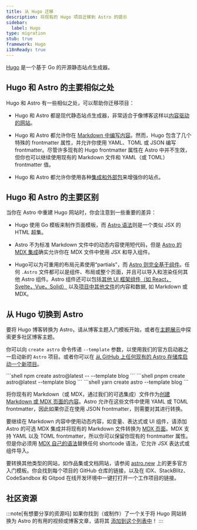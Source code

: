 ```yaml
---
title: 从 Hugo 迁移
description: 将现有的 Hugo 项目迁移到 Astro 的提示
sidebar:
  label: Hugo
type: migration
stub: true
framework: Hugo
i18nReady: true
---
```



[Hugo](https://gohugo.io) 是一个基于 Go 的开源静态站点生成器。

## Hugo 和 Astro 的主要相似之处

Hugo 和 Astro 有一些相似之处，可以帮助你迁移项目：

- Hugo 和 Astro 都是现代静态站点生成器，非常适合于像博客这样以[内容驱动的网站](/zh-cn/concepts/why-astro/#内容驱动)。

- Hugo 和 Astro 都允许你在 [Markdown 中编写内容](/zh-cn/guides/markdown-content/)。然而，Hugo 包含了几个特殊的 frontmatter 属性，并允许你使用 YAML、TOML 或 JSON 编写 frontmatter。尽管许多现有的 Hugo frontmatter 属性在 Astro 中并不生效，但你也可以继续使用现有的 Markdown 文件和 YAML（或 TOML）frontmatter 值。

- Hugo 和 Astro 都允许你使用各种[集成和外部包](https://astro.build/integrations/)来增强你的站点。

## Hugo 和 Astro 的主要区别

当你在 Astro 中重建 Hugo 网站时，你会注意到一些重要的差异：

- Hugo 使用 Go 模板来制作页面模板，而 [Astro 语法](/zh-cn/basics/astro-components/)则是一个类似 JSX 的 HTML 超集。

- Astro 不为标准 Markdown 文件中的动态内容使用短代码，但是 [Astro 的 MDX 集成](/zh-cn/guides/integrations-guide/mdx/)确实允许你在 MDX 文件中使用 JSX 和导入组件。

- Hugo可以为可重用的布局元素使用“partials”，而 [Astro 则完全基于组件](/zh-cn/basics/astro-components/)。任何 `.Astro` 文件都可以是组件、布局或整个页面，并且可以导入和渲染任何其他 Astro 组件。Astro 组件还可以包括[其他 UI 框架组件（如 React，Svelte，Vue，Solid）](/zh-cn/guides/framework-components/) 以及[项目中其他文件](/zh-cn/guides/imports/)的内容和数据, 如 Markdown 或 MDX。

## 从 Hugo 切换到 Astro

要将 Hugo 博客转换为 Astro，请从博客主题入门模板开始，或者在[主题展示](https://astro.build/themes/)中探索更多社区博客主题。

你可以向 `create astro` 命令传递 `--template` 参数，以使用我们的官方启动器之一启动新的 `Astro` 项目。或者你可以在 [从 GitHub 上任何现有的 Astro 存储库启动一个新项目](/zh-cn/install-and-setup/#通过-cli-向导安装)。

<PackageManagerTabs>
  <Fragment slot="npm">
  ```shell
  npm create astro@latest -- --template blog
  ```
  </Fragment>
  <Fragment slot="pnpm">
  ```shell
  pnpm create astro@latest --template blog
  ```
  </Fragment>
  <Fragment slot="yarn">
  ```shell
  yarn create astro --template blog
  ```
  </Fragment>
</PackageManagerTabs>

将你现有的 Markdown（或 MDX，通过我们的可选集成）文件作为[创建 Markdown 或 MDX 页面的内容](/zh-cn/guides/markdown-content/)。Astro 允许在这些文件中使用 YAML 或 TOML frontmatter，因此如果你正在使用 JSON frontmatter，则需要对其进行转换。

要继续在 Markdown 内容中使用动态内容，如变量、表达式或 UI 组件，请添加 Astro 的可选 MDX 集成并将现有的 Markdown 文件转换为 [MDX 页面](/zh-cn/guides/markdown-content/)。MDX 支持 YAML 以及 TOML frontmatter，所以你可以保留你现有的 frontmatter 属性。但是你必须用 [MDX 自己的语法](https://mdxjs.com/docs/what-is-mdx/#mdx-syntax)替换任何 shortcode 语法，它允许 JSX 表达式或组件导入。

要转换其他类型的网站，如作品集或文档网站，请参阅 [astro.new](https://astro.new) 上的更多官方入门模板。你会找到每个项目的 GitHub 仓库的链接，以及在 IDX、StackBlitz、CodeSandbox 和 Gitpod 在线开发环境中一键打打开一个工作项目的链接。

## 社区资源

<CardGrid>

  <LinkCard title="Elio Struyf 从 Hugo 到 Astro 的迁移故事" href="https://www.eliostruyf.com/migration-story-hugo-astro/"/>

  <LinkCard title="Hugo Vs Astro - 2023 年选择哪个静态站点生成器" href="https://onebite.dev/hugo-vs-astro-which-static-site-generator-to-choose-in-2023/"/>

  <LinkCard title="AI 辅助迁移至 Astro 的经验教训" href="https://bennet.org/blog/lessons-from-ai-assisted-migration-to-astro/" />

</CardGrid>

:::note[有想要分享的资源吗]
如果你找到（或制作）了一个关于将 Hugo 网站转换为 Astro 的有用的视频或博客文章，请将其 [添加到这个列表中](https://github.com/withastro/docs/edit/main/src/content/docs/en/guides/migrate-to-astro/from-hugo.mdx)！
:::
